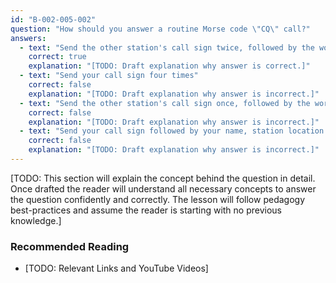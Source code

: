 ```yaml
---
id: "B-002-005-002"
question: "How should you answer a routine Morse code \"CQ\" call?"
answers:
  - text: "Send the other station's call sign twice, followed by the word \"DE,\" followed by your call sign twice"
    correct: true
    explanation: "[TODO: Draft explanation why answer is correct.]"
  - text: "Send your call sign four times"
    correct: false
    explanation: "[TODO: Draft explanation why answer is incorrect.]"
  - text: "Send the other station's call sign once, followed by the word \"DE,\" followed by your call sign four times"
    correct: false
    explanation: "[TODO: Draft explanation why answer is incorrect.]"
  - text: "Send your call sign followed by your name, station location and a signal report"
    correct: false
    explanation: "[TODO: Draft explanation why answer is incorrect.]"
---
```


[TODO: This section will explain the concept behind the question in detail. Once drafted the reader will understand all necessary concepts to answer the question confidently and correctly. The lesson will follow pedagogy best-practices and assume the reader is starting with no previous knowledge.]

### Recommended Reading

- [TODO: Relevant Links and YouTube Videos]
